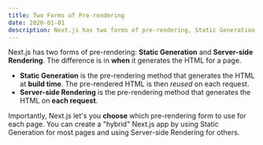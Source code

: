 ```yaml
---
title: Two Forms of Pre-rendering
date: 2020-01-01
description: Next.js has two forms of pre-rendering, Static Generation (SG) and Server-side Rendering (SSR)
---
```


Next.js has two forms of pre-rendering: **Static Generation** and **Server-side Rendering**. The difference is in **when** it generates the HTML for a page.

- **Static Generation** is the pre-rendering method that generates the HTML at **build time**. The pre-rendered HTML is then _reused_ on each request.
- **Server-side Rendering** is the pre-rendering method that generates the HTML on **each request**.

Importantly, Next.js let's you **choose** which pre-rendering form to use for each page. You can create a "hybrid" Next.js app by using Static Generation for most pages and using Server-side Rendering for others.
